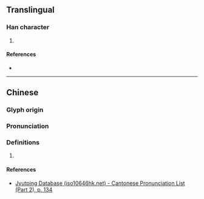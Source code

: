 {{character info/new}}
==Translingual==

===Han character===
{{Han char|rn=76|rad=欠|as=05|sn=9|four=|canj=UUNO|ids=⿰出欠}}

# {{defn|Han|sort=欠05}}

====References====
* {{Han ref|kx=0566.330|dkj=16040|dj=0955.230|hdz=32137.110|uh=6B2A|ud=27434}}

----

==Chinese==
{{zh-forms}}

===Glyph origin===
{{Han etym}}

===Pronunciation===
{{zh-pron
|m=chù
|c=ceot1
|mn=
|mc=y
|oc=y
|cat=
}}

===Definitions===
{{zh-hanzi}}

# {{rfdef|zh}}

====References====
*[http://www.iso10646hk.net/jp/document/download.jsp Jyutping Database (iso10646hk.net) - Cantonese Pronunciation List (Part 2), p. 134]